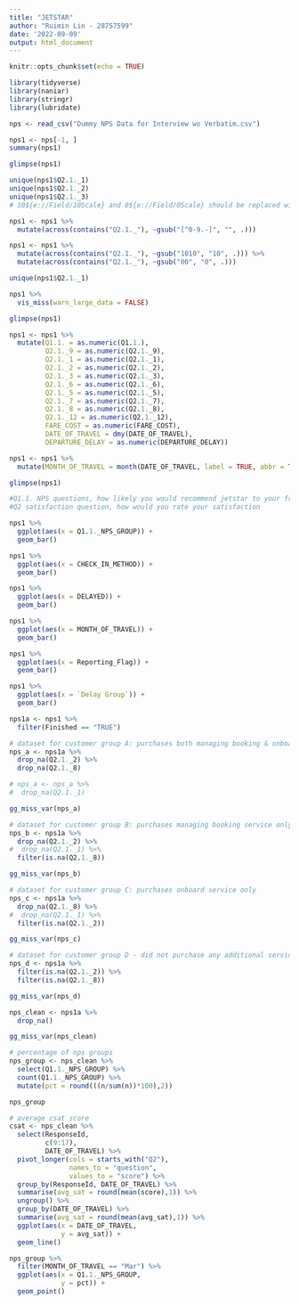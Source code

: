 ---
title: "JETSTAR"
author: "Ruimin Lin - 28757599"
date: '2022-09-09'
output: html_document
---

```{r setup, include=FALSE}
knitr::opts_chunk$set(echo = TRUE)
```

```{r}
library(tidyverse)
library(naniar)
library(stringr)
library(lubridate)
```

```{r}
nps <- read_csv("Dummy NPS Data for Interview wo Verbatim.csv")
```


```{r}
nps1 <- nps[-1, ]
summary(nps1)

glimpse(nps1)
```

```{r}
unique(nps1$Q2.1._1)
unique(nps1$Q2.1._2)
unique(nps1$Q2.1._3)
# 10${e://Field/10Scale} and 0${e://Field/0Scale} should be replaced with 10 & 0
```


```{r}
nps1 <- nps1 %>%
  mutate(across(contains("Q2.1._"), ~gsub("[^0-9.-]", "", .)))

nps1 <- nps1 %>%
  mutate(across(contains("Q2.1._"), ~gsub("1010", "10", .))) %>%
  mutate(across(contains("Q2.1._"), ~gsub("00", "0", .)))

unique(nps1$Q2.1._1)
```


```{r}
nps1 %>%
  vis_miss(warn_large_data = FALSE)
```

```{r}
glimpse(nps1)

nps1 <- nps1 %>%
  mutate(Q1.1. = as.numeric(Q1.1.),
         Q2.1._9 = as.numeric(Q2.1._9),
         Q2.1._1 = as.numeric(Q2.1._1),
         Q2.1._2 = as.numeric(Q2.1._2),
         Q2.1._3 = as.numeric(Q2.1._3),
         Q2.1._6 = as.numeric(Q2.1._6),
         Q2.1._5 = as.numeric(Q2.1._5),
         Q2.1._7 = as.numeric(Q2.1._7),
         Q2.1._8 = as.numeric(Q2.1._8),
         Q2.1._12 = as.numeric(Q2.1._12),
         FARE_COST = as.numeric(FARE_COST),
         DATE_OF_TRAVEL = dmy(DATE_OF_TRAVEL),
         DEPARTURE_DELAY = as.numeric(DEPARTURE_DELAY))

nps1 <- nps1 %>%
  mutate(MONTH_OF_TRAVEL = month(DATE_OF_TRAVEL, label = TRUE, abbr = TRUE))

glimpse(nps1)

#Q1.1. NPS questions, how likely you would recommend jetstar to your friend
#Q2 satisfaction question, how would you rate your satisfaction
```

```{r}
nps1 %>%
  ggplot(aes(x = Q1.1._NPS_GROUP)) +
  geom_bar()

nps1 %>%
  ggplot(aes(x = CHECK_IN_METHOD)) +
  geom_bar()

nps1 %>%
  ggplot(aes(x = DELAYED)) +
  geom_bar()

nps1 %>%
  ggplot(aes(x = MONTH_OF_TRAVEL)) +
  geom_bar()

nps1 %>%
  ggplot(aes(x = Reporting_Flag)) +
  geom_bar()

nps1 %>%
  ggplot(aes(x = `Delay Group`)) +
  geom_bar()

```

```{r}
nps1a <- nps1 %>%
  filter(Finished == "TRUE")
```



```{r}
# dataset for customer group A: purchases both managing booking & onboard service
nps_a <- nps1a %>%
  drop_na(Q2.1._2) %>%
  drop_na(Q2.1._8)

# nps_a <- nps_a %>%
#  drop_na(Q2.1._1)

gg_miss_var(nps_a)
```


```{r}
# dataset for customer group B: purchases managing booking service only
nps_b <- nps1a %>%
  drop_na(Q2.1._2) %>%
#  drop_na(Q2.1._1) %>%
  filter(is.na(Q2.1._8))

gg_miss_var(nps_b)
```


```{r}
# dataset for customer group C: purchases onboard service only
nps_c <- nps1a %>%
  drop_na(Q2.1._8) %>%
#  drop_na(Q2.1._1) %>%
  filter(is.na(Q2.1._2))

gg_miss_var(nps_c)
```


```{r}
# dataset for customer group D - did not purchase any additional service
nps_d <- nps1a %>%
  filter(is.na(Q2.1._2)) %>%
  filter(is.na(Q2.1._8))

gg_miss_var(nps_d)
```

```{r}
nps_clean <- nps1a %>%
  drop_na()

gg_miss_var(nps_clean)
```

```{r}
# percentage of nps groups
nps_group <- nps_clean %>%
  select(Q1.1._NPS_GROUP) %>%
  count(Q1.1._NPS_GROUP) %>%
  mutate(pct = round(((n/sum(n))*100),2))

nps_group

```

```{r}
# average csat score
csat <- nps_clean %>%
  select(ResponseId,
         c(9:17), 
         DATE_OF_TRAVEL) %>%
  pivot_longer(cols = starts_with("Q2"),
               names_to = "question",
               values_to = "score") %>%
  group_by(ResponseId, DATE_OF_TRAVEL) %>%
  summarise(avg_sat = round(mean(score),1)) %>%
  ungroup() %>%
  group_by(DATE_OF_TRAVEL) %>%
  summarise(avg_sat = round(mean(avg_sat),1)) %>%
  ggplot(aes(x = DATE_OF_TRAVEL,
             y = avg_sat)) +
  geom_line()
```


```{r}
nps_group %>%
  filter(MONTH_OF_TRAVEL == "Mar") %>%
  ggplot(aes(x = Q1.1._NPS_GROUP,
             y = pct)) +
  geom_point()

```




